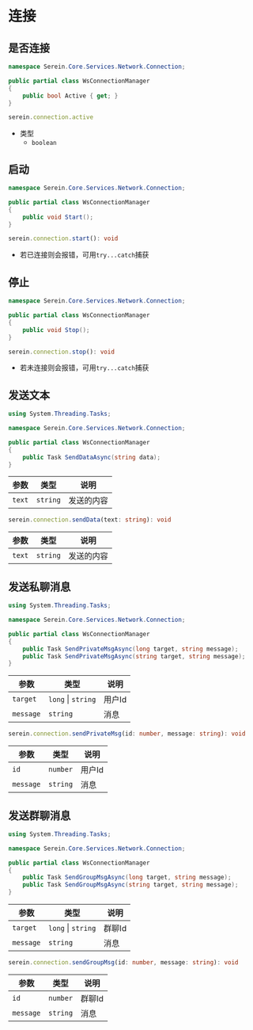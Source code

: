 # 连接

## 是否连接

<Tabs groupId="lang">

<TabItem value="cs" label="C#" >

```cs
namespace Serein.Core.Services.Network.Connection;

public partial class WsConnectionManager
{
    public bool Active { get; }
}
```

</TabItem>

<TabItem value="js" label="JavaScript" >

```ts
serein.connection.active
```

- 类型
  - `boolean`

</TabItem>

</Tabs>

## 启动

<Tabs groupId="lang">

<TabItem value="cs" label="C#" >

```cs
namespace Serein.Core.Services.Network.Connection;

public partial class WsConnectionManager
{
    public void Start();
}
```

</TabItem>

<TabItem value="js" label="JavaScript" >

```ts
serein.connection.start(): void
```

</TabItem>

</Tabs>

- 若已连接则会报错，可用`try...catch`捕获

## 停止

<Tabs groupId="lang">

<TabItem value="cs" label="C#" >

```cs
namespace Serein.Core.Services.Network.Connection;

public partial class WsConnectionManager
{
    public void Stop();
}
```

</TabItem>

<TabItem value="js" label="JavaScript" >

```ts
serein.connection.stop(): void
```

</TabItem>

</Tabs>

- 若未连接则会报错，可用`try...catch`捕获

## 发送文本

<Tabs groupId="lang">

<TabItem value="cs" label="C#" >

```cs
using System.Threading.Tasks;

namespace Serein.Core.Services.Network.Connection;

public partial class WsConnectionManager
{
    public Task SendDataAsync(string data);
}
```

| 参数   | 类型     | 说明       |
| ------ | -------- | ---------- |
| `text` | `string` | 发送的内容 |

</TabItem>

<TabItem value="js" label="JavaScript" >

```ts
serein.connection.sendData(text: string): void
```

| 参数   | 类型     | 说明       |
| ------ | -------- | ---------- |
| `text` | `string` | 发送的内容 |

</TabItem>

</Tabs>

## 发送私聊消息

<Tabs groupId="lang">

<TabItem value="cs" label="C#" >


```cs
using System.Threading.Tasks;

namespace Serein.Core.Services.Network.Connection;

public partial class WsConnectionManager
{
    public Task SendPrivateMsgAsync(long target, string message);
    public Task SendPrivateMsgAsync(string target, string message);
}
```

| 参数      | 类型     | 说明   |
| --------- | -------- | ------ |
| `target`      | `long` \| `string`| 用户Id |
| `message` | `string` | 消息   |

</TabItem>

<TabItem value="js" label="JavaScript" >

```ts
serein.connection.sendPrivateMsg(id: number, message: string): void
```

| 参数      | 类型     | 说明   |
| --------- | -------- | ------ |
| `id`      | `number` | 用户Id |
| `message` | `string` | 消息   |

</TabItem>

</Tabs>

## 发送群聊消息

<Tabs groupId="lang">

<TabItem value="cs" label="C#" >

```cs
using System.Threading.Tasks;

namespace Serein.Core.Services.Network.Connection;

public partial class WsConnectionManager
{
    public Task SendGroupMsgAsync(long target, string message);
    public Task SendGroupMsgAsync(string target, string message);
}
```

| 参数      | 类型     | 说明   |
| --------- | -------- | ------ |
| `target`      | `long` \| `string`| 群聊Id |
| `message` | `string` | 消息   |

</TabItem>

<TabItem value="js" label="JavaScript" >

```ts
serein.connection.sendGroupMsg(id: number, message: string): void
```

| 参数      | 类型     | 说明   |
| --------- | -------- | ------ |
| `id`      | `number` | 群聊Id |
| `message` | `string` | 消息   |

</TabItem>

</Tabs>
